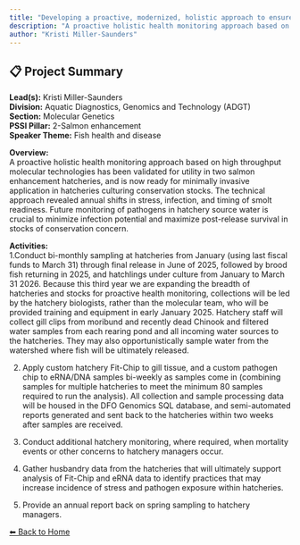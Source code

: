 ---
title: "Developing a proactive, modernized, holistic approach to ensure optimal health and condition of Hatchery Production"
description: "A proactive holistic health monitoring approach based on high throughput molecular technologies has been validated for utility in two salmon enhancement hatcheries, and is now ready for minimally invasive application in hatcheries culturing conservation stocks. The technical approach revealed annual shifts in stress, infection, and timing of smolt readiness. Future monitoring of pathogens in hatchery source water is crucial to minimize infection potential and maximize post-release survival in stocks of conservation concern."
author: "Kristi Miller-Saunders"
---

## 📋 Project Summary

**Lead(s):** Kristi Miller-Saunders  
**Division:** Aquatic Diagnostics, Genomics and Technology (ADGT)  
**Section:** Molecular Genetics  
**PSSI Pillar:** 2-Salmon enhancement  
**Speaker Theme:** Fish health and disease  

**Overview:**  
A proactive holistic health monitoring approach based on high throughput molecular technologies has been validated for utility in two salmon enhancement hatcheries, and is now ready for minimally invasive application in hatcheries culturing conservation stocks. The technical approach revealed annual shifts in stress, infection, and timing of smolt readiness. Future monitoring of pathogens in hatchery source water is crucial to minimize infection potential and maximize post-release survival in stocks of conservation concern.   

**Activities:**  
1.Conduct bi-monthly sampling at hatcheries from January (using last fiscal funds to March 31) through final release in June of 2025, followed by brood fish returning in 2025, and hatchlings under culture from January to March 31 2026.  Because this third year we are expanding the breadth of hatcheries and stocks for proactive health monitoring, collections will be led by the hatchery biologists, rather than the molecular team, who will be provided training and equipment in early January 2025.  Hatchery staff will collect gill clips from moribund and recently dead Chinook and filtered water samples from each rearing pond and all incoming water sources to the hatcheries.  They may also opportunistically sample water from the watershed where fish will be ultimately released.   
2. Apply custom hatchery Fit-Chip to gill tissue, and a custom pathogen chip to eRNA/DNA samples bi-weekly as samples come in (combining samples for multiple hatcheries to meet the minimum 80 samples required to run the analysis).  All collection and sample processing data will be housed in the DFO Genomics SQL database, and semi-automated reports generated and sent back to the hatcheries within two weeks after samples are received. 
3. Conduct additional hatchery monitoring, where required, when mortality events or other concerns to hatchery managers occur. 
4. Gather husbandry data from the hatcheries that will ultimately support analysis of Fit-Chip and eRNA data to identify practices that may increase incidence of stress and pathogen exposure within hatcheries.
4. Provide an annual report back on spring sampling to hatchery managers.

[⬅ Back to Home](../index.qmd)
